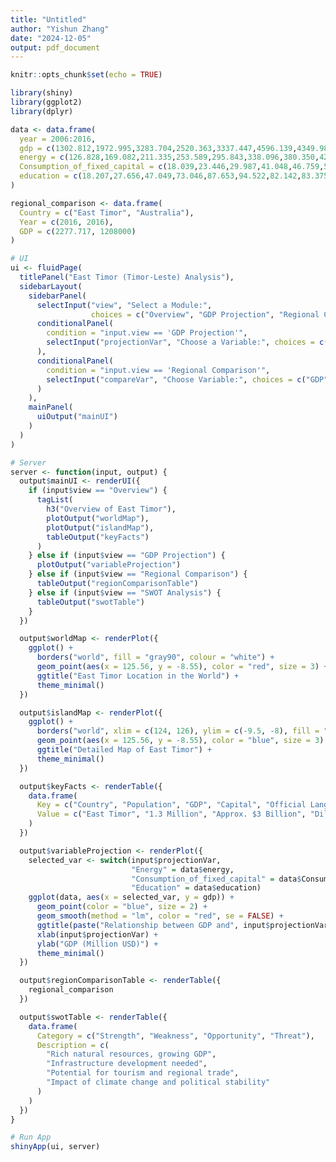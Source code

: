 ---
title: "Untitled"
author: "Yishun Zhang"
date: "2024-12-05"
output: pdf_document
---

```{r setup, include=FALSE}
knitr::opts_chunk$set(echo = TRUE)
```

```{r}
library(shiny)
library(ggplot2)
library(dplyr)

data <- data.frame(
  year = 2006:2016,
  gdp = c(1302.812,1972.995,3283.704,2520.363,3337.447,4596.139,4349.983,4169.791,3345.208,2805.437,2277.717),
  energy = c(126.828,169.082,211.335,253.589,295.843,338.096,380.350,422.604,464.857,507.044,287.548),
  Consumption_of_fixed_capital = c(18.039,23.446,29.987,41.048,46.759,56.280,63.922,80.364,88.011,110.706,111.194),
  education = c(18.207,27.656,47.049,73.046,87.653,94.522,82.142,83.375,113.547,91.762,89.158)
)

regional_comparison <- data.frame(
  Country = c("East Timor", "Australia"),
  Year = c(2016, 2016),
  GDP = c(2277.717, 1208000) 
)

# UI
ui <- fluidPage(
  titlePanel("East Timor (Timor-Leste) Analysis"),
  sidebarLayout(
    sidebarPanel(
      selectInput("view", "Select a Module:",
                  choices = c("Overview", "GDP Projection", "Regional Comparison", "SWOT Analysis")),
      conditionalPanel(
        condition = "input.view == 'GDP Projection'",
        selectInput("projectionVar", "Choose a Variable:", choices = c("Energy", "Consumption_of_fixed_capital", "Education"))
      ),
      conditionalPanel(
        condition = "input.view == 'Regional Comparison'",
        selectInput("compareVar", "Choose Variable:", choices = c("GDP"))
      )
    ),
    mainPanel(
      uiOutput("mainUI")
    )
  )
)

# Server
server <- function(input, output) {
  output$mainUI <- renderUI({
    if (input$view == "Overview") {
      tagList(
        h3("Overview of East Timor"),
        plotOutput("worldMap"),
        plotOutput("islandMap"),
        tableOutput("keyFacts")
      )
    } else if (input$view == "GDP Projection") {
      plotOutput("variableProjection")
    } else if (input$view == "Regional Comparison") {
      tableOutput("regionComparisonTable")
    } else if (input$view == "SWOT Analysis") {
      tableOutput("swotTable")
    }
  })

  output$worldMap <- renderPlot({
    ggplot() +
      borders("world", fill = "gray90", colour = "white") +
      geom_point(aes(x = 125.56, y = -8.55), color = "red", size = 3) +
      ggtitle("East Timor Location in the World") +
      theme_minimal()
  })

  output$islandMap <- renderPlot({
    ggplot() +
      borders("world", xlim = c(124, 126), ylim = c(-9.5, -8), fill = "gray90", colour = "white") +
      geom_point(aes(x = 125.56, y = -8.55), color = "blue", size = 3) +
      ggtitle("Detailed Map of East Timor") +
      theme_minimal()
  })

  output$keyFacts <- renderTable({
    data.frame(
      Key = c("Country", "Population", "GDP", "Capital", "Official Language", "Currency"),
      Value = c("East Timor", "1.3 Million", "Approx. $3 Billion", "Dili", "Tetum and Portuguese", "US Dollar")
    )
  })

  output$variableProjection <- renderPlot({
    selected_var <- switch(input$projectionVar,
                           "Energy" = data$energy,
                           "Consumption_of_fixed_capital" = data$Consumption_of_fixed_capital,
                           "Education" = data$education)
    ggplot(data, aes(x = selected_var, y = gdp)) +
      geom_point(color = "blue", size = 2) +
      geom_smooth(method = "lm", color = "red", se = FALSE) +
      ggtitle(paste("Relationship between GDP and", input$projectionVar)) +
      xlab(input$projectionVar) +
      ylab("GDP (Million USD)") +
      theme_minimal()
  })

  output$regionComparisonTable <- renderTable({
    regional_comparison
  })

  output$swotTable <- renderTable({
    data.frame(
      Category = c("Strength", "Weakness", "Opportunity", "Threat"),
      Description = c(
        "Rich natural resources, growing GDP",
        "Infrastructure development needed",
        "Potential for tourism and regional trade",
        "Impact of climate change and political stability"
      )
    )
  })
}

# Run App
shinyApp(ui, server)

```
